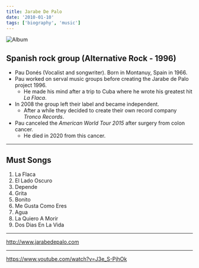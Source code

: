 ```yaml
---
title: Jarabe De Palo
date: '2010-01-10'
tags: ['biography', 'music']
---
```


![Album](/static/images/music/JarabeDePaloJarabeDePalo.jpg)

## Spanish rock group (Alternative Rock - 1996) ##

* Pau Donés (Vocalist and songwriter). Born in Montanuy, Spain in 1966.
* Pau worked on serval music groups before creating the Jarabe de Palo project 1996.
	* He made his mind after a trip to Cuba where he wrote his greatest hit *La Flaca*.
* In 2008 the group left their label and became independent.
	* After a while they decided to create their own record company *Tronco Records*.
* Pau canceled the *American World Tour 2015* after surgery from colon cancer.
	* He died in 2020 from this cancer.

***

## Must Songs ##

1. La Flaca
2. El Lado Oscuro
3. Depende
4. Grita
5. Bonito
6. Me Gusta Como Eres
7. Agua
8. La Quiero A Morir
9. Dos Dias En La Vida

***

http://www.jarabedepalo.com


















***

https://www.youtube.com/watch?v=J3e_S-PjhOk